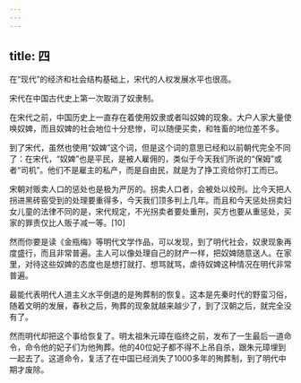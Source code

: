 ```yaml
---
---
---
```

title: 四
---



在“现代”的经济和社会结构基础上，宋代的人权发展水平也很高。

宋代在中国古代史上第一次取消了奴隶制。

在宋代之前，中国历史上一直存在着使用奴隶或者叫奴婢的现象。大户人家大量使唤奴婢，而且奴婢的社会地位十分悲惨，可以随便买卖，和牲畜的地位差不多。

到了宋代，虽然也使用“奴婢”这个词，但是这个词的意思已经和以前朝代完全不同了：在宋代，“奴婢”也是平民，是被人雇佣的，类似于今天我们所说的“保姆”或者“司机”。他们不是雇主的私产，而是自由民，就是为了挣工资给你打工而已。

宋朝对贩卖人口的惩处也是极为严厉的。拐卖人口者，会被处以绞刑。比今天把人拐进黑砖窑受到的处理要重得多，今天我们顶多判上几年。而且和今天惩处拐卖妇女儿童的法律不同的是，宋代规定，不光拐卖者要处重刑，买方也要从重惩处，买家的罪责仅比人贩子减一等。[10]

然而你要是读《金瓶梅》等明代文学作品，可以发现，到了明代社会，奴隶现象再度盛行，而且非常普遍。主人可以像处理自己的财产一样，把奴婢随意送人。在家里，对待这些奴婢的态度也是想打就打、想骂就骂，虐待奴婢这种情况在明代非常普遍。

最能代表明代人道主义水平倒退的是殉葬制的恢复。这本是先秦时代的野蛮习俗，随着文明的发展，春秋之后，殉葬的现象就越来越少了，到了汉朝之后，就完全没有了。

然而明代却把这个事给恢复了。明太祖朱元璋在临终之前，发布了一生最后一道命令，命令他的妃子们为他殉葬。他的40位妃子都不得不上吊自杀，跟朱元璋埋到一起去了。这道命令，复活了在中国已经消失了1000多年的殉葬制，到了明代中期才废除。
